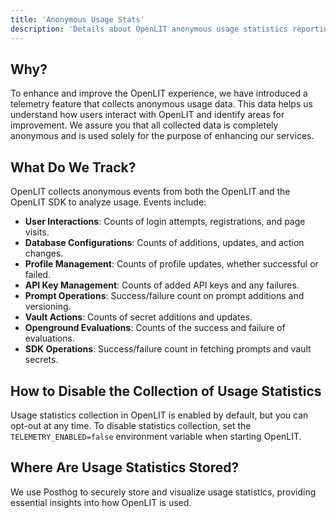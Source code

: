 ```yaml
---
title: 'Anonymous Usage Stats'
description: 'Details about OpenLIT anonymous usage statistics reporting'
---
```


## Why? 
To enhance and improve the OpenLIT experience, we have introduced a telemetry feature that collects anonymous usage data. This data helps us understand how users interact with OpenLIT and identify areas for improvement. We assure you that all collected data is completely anonymous and is used solely for the purpose of enhancing our services.

## What Do We Track?

OpenLIT collects anonymous events from both the OpenLIT and the OpenLIT SDK to analyze usage. Events include:

- **User Interactions**: Counts of login attempts, registrations, and page visits.
- **Database Configurations**: Counts of additions, updates, and action changes.
- **Profile Management**: Counts of profile updates, whether successful or failed.
- **API Key Management**: Counts of added API keys and any failures.
- **Prompt Operations**: Success/failure count on prompt additions and versioning.
- **Vault Actions**: Counts of secret additions and updates.
- **Openground Evaluations**: Counts of the success and failure of evaluations.
- **SDK Operations**: Success/failure count in fetching prompts and vault secrets.

## How to Disable the Collection of Usage Statistics

Usage statistics collection in OpenLIT is enabled by default, but you can opt-out at any time. To disable statistics collection, set the `TELEMETRY_ENABLED=false` environment variable when starting OpenLIT.

## Where Are Usage Statistics Stored?

We use Posthog to securely store and visualize usage statistics, providing essential insights into how OpenLIT is used.
